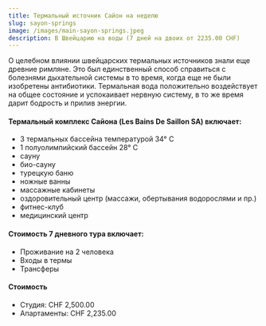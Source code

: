 ```yaml
---
title: Термальный источник Сайон на неделю
slug: sayon-springs
image: /images/main-sayon-springs.jpeg
description: В Швейцарию на воды (7 дней на двоих от 2235.00 CHF)
---
```

О целебном влиянии швейцарских термальных источников знали еще древние римляне. Это был единственный способ справиться с болезнями дыхательной системы в то время, когда еще не были изобретены антибиотики. Термальная вода положительно воздействует на общее состояние и успокаивает нервную систему, в то же время дарит бодрость и прилив энергии.

#### Термальный комплекс Сайона (Les Bains De Saillon SA) включает:

* 3 термальных бассейна температурой 34° C
* 1 полуолимпийский бассейн 28° C
* сауну
* био-сауну
* турецкую баню
* ножные ванны
* массажные кабинеты
* оздоровительный центр (массажи, обертывания водорослями и пр.)
* фитнес-клуб
* медицинский центр

#### Стоимость 7 дневного тура включает:

* Проживание на 2 человека
* Входы в термы
* Трансферы

#### С﻿тоимость

* С﻿тудия: CHF 2,500.00
* Апартаменты: CHF 2,235.00
